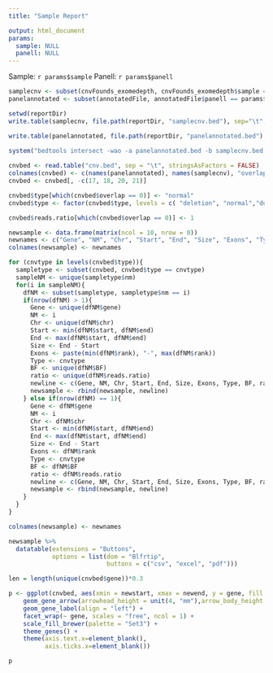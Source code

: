 ```yaml
---
title: "Sample Report"

output: html_document
params:
  sample: NULL
  panell: NULL
---
```


Sample: `r params$sample`
Panell: `r params$panell`

```r
samplecnv <- subset(cnvFounds_exomedepth, cnvFounds_exomedepth$sample == params$sample)
panelannotated <- subset(annotatedFile, annotatedFile$panell == params$panell)

setwd(reportDir)
write.table(samplecnv, file.path(reportDir, "samplecnv.bed"), sep="\t", row.names=FALSE, quote = FALSE, col.names = FALSE)  

write.table(panelannotated, file.path(reportDir, "panelannotated.bed"), sep="\t", row.names=FALSE, quote = FALSE, col.names = FALSE)  

system("bedtools intersect -wao -a panelannotated.bed -b samplecnv.bed > cnv.bed")
  
cnvbed <- read.table("cnv.bed", sep = "\t", stringsAsFactors = FALSE)
colnames(cnvbed) <- c(names(panelannotated), names(samplecnv), "overlap")
cnvbed <- cnvbed[, -c(17, 18, 20, 21)]

cnvbed$type[which(cnvbed$overlap == 0)] <- "normal"
cnvbed$type <- factor(cnvbed$type, levels = c( "deletion", "normal","duplication"))

cnvbed$reads.ratio[which(cnvbed$overlap == 0)] <- 1
```

```r
newsample <- data.frame(matrix(ncol = 10, nrow = 0))
newnames <- c("Gene", "NM", "Chr", "Start", "End", "Size", "Exons", "Type", "BF", "read.ratio")
colnames(newsample) <- newnames

for (cnvtype in levels(cnvbed$type)){
  sampletype <- subset(cnvbed, cnvbed$type == cnvtype)
  sampleNM <- unique(sampletype$nm)
  for(i in sampleNM){
    dfNM <- subset(sampletype, sampletype$nm == i)
    if(nrow(dfNM) > 1){
      Gene <- unique(dfNM$gene)
      NM <- i
      Chr <- unique(dfNM$chr)
      Start <- min(dfNM$start, dfNM$end)
      End <- max(dfNM$start, dfNM$end)
      Size <- End - Start
      Exons <- paste(min(dfNM$rank), "-", max(dfNM$rank))
      Type <- cnvtype
      BF <- unique(dfNM$BF)
      ratio <- unique(dfNM$reads.ratio)
      newline <- c(Gene, NM, Chr, Start, End, Size, Exons, Type, BF, ratio)
      newsample <- rbind(newsample, newline)
    } else if(nrow(dfNM) == 1){
      Gene <- dfNM$gene
      NM <- i
      Chr <- dfNM$chr
      Start <- min(dfNM$start, dfNM$end)
      End <- max(dfNM$start, dfNM$end)
      Size <- End - Start
      Exons <- dfNM$rank
      Type <- cnvtype
      BF <- dfNM$BF
      ratio <- dfNM$reads.ratio
      newline <- c(Gene, NM, Chr, Start, End, Size, Exons, Type, BF, ratio)
      newsample <- rbind(newsample, newline)
    }
  }
}

colnames(newsample) <- newnames

newsample %>% 
  datatable(extensions = "Buttons",
            options = list(dom = "Blfrtip", 
                           buttons = c("csv", "excel", "pdf")))
```

```r
len = length(unique(cnvbed$gene))*0.3
```

```r
p <- ggplot(cnvbed, aes(xmin = newstart, xmax = newend, y = gene, fill = type, label = rank)) +
    geom_gene_arrow(arrowhead_height = unit(4, "mm"),arrow_body_height = unit(4, "mm"), arrowhead_width = unit(0.2, "mm")) +
    geom_gene_label(align = "left") +
    facet_wrap(~ gene, scales = "free", ncol = 1) +
    scale_fill_brewer(palette = "Set3") +
    theme_genes() +
    theme(axis.text.x=element_blank(),
          axis.ticks.x=element_blank())

p
```

